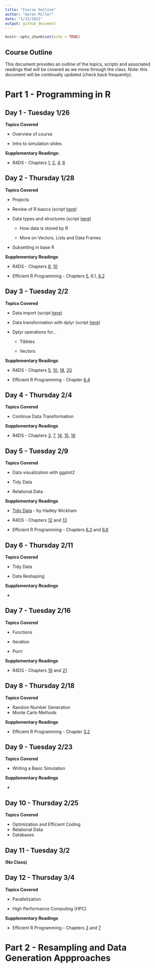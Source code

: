 ```yaml
---
title: "Course Outline"
author: "Aaron Miller"
date: "1/25/2021"
output: github_document
---
```


```r
knitr::opts_chunk$set(echo = TRUE)
```

## Course Outline

This document provides an outline of the topics, scripts and associated readings that will be covered as we move through the class. Note: this document will be continually updated (check back frequently).

# Part 1 - Programming in R

## Day 1 - Tuesday 1/26

**Topics Covered**

-   Overview of course

-   Intro to simulation slides

**Supplementary Readings:**

-   R4DS - Chapters [1](https://r4ds.had.co.nz/introduction.html), [2](https://r4ds.had.co.nz/explore-intro.html), [4](https://r4ds.had.co.nz/workflow-basics.html), [6](https://r4ds.had.co.nz/workflow-scripts.html)

## Day 2 - Thursday 1/28

**Topics Covered**

-   Projects

-   Review of R basics (script [here](https://github.com/aarmiller/SimEpi/blob/main/in_class_scripts/basics.R))

-   Data types and structures (script [here](https://github.com/aarmiller/SimEpi/blob/main/in_class_scripts/data_types_objects_subsetting.R))

    -   How data is stored by R

    -   More on Vectors, Lists and Data Frames

-   Subsetting in base R

**Supplementary Readings**

-   R4DS - Chapters [8](https://r4ds.had.co.nz/workflow-projects.html), [10](https://r4ds.had.co.nz/tibbles.html)

-   Efficient R Programming - Chapters [5](https://csgillespie.github.io/efficientR/input-output.html), 6.1, [6.2](https://csgillespie.github.io/efficientR/data-carpentry.html#efficient-data-frames-with-tibble)

## Day 3 - Tuesday 2/2

**Topics Covered**

-   Data import (script [here](https://github.com/aarmiller/SimEpi/blob/main/in_class_scripts/data_import_export.R))

-   Data transformation with dplyr (script [here](https://github.com/aarmiller/SimEpi/blob/main/in_class_scripts/data_transformation.R))

-   Dplyr operations for…

    -   Tibbles

    -   Vectors

**Supplementary Readings**

-   R4DS - Chapters [5](https://r4ds.had.co.nz/transform.html), [10](https://r4ds.had.co.nz/tibbles.html), [18](https://r4ds.had.co.nz/pipes.html), [20](https://r4ds.had.co.nz/vectors.html)

-   Efficient R Programming - Chapter [6.4](https://csgillespie.github.io/efficientR/data-carpentry.html#dplyr)

## Day 4 - Thursday 2/4

**Topics Covered**

-   Continue Data Transformation

**Supplementary Readings**

-   R4DS - Chapters [3](https://r4ds.had.co.nz/data-visualisation.html), [7](https://r4ds.had.co.nz/exploratory-data-analysis.html), [14](https://r4ds.had.co.nz/strings.html), [15](https://r4ds.had.co.nz/factors.html), [16](https://r4ds.had.co.nz/dates-and-times.html)

## Day 5 - Tuesday 2/9

**Topics Covered**

-   Data visualization with ggplot2

```{=html}
<!-- -->
```
-   Tidy Data

-   Relational Data

**Supplementary Readings**

-   [Tidy Data](https://www.jstatsoft.org/article/view/v059i10) - by Hadley Wickham

-   R4DS - Chapters [12](https://r4ds.had.co.nz/tidy-data.html) and [13](https://r4ds.had.co.nz/relational-data.html)

-   Efficient R Programming - Chapters [6.3](https://csgillespie.github.io/efficientR/data-carpentry.html#tidying-data-with-tidyr-and-regular-expressions) and [6.6](https://csgillespie.github.io/efficientR/data-carpentry.html#working-with-databases)

## Day 6 - Thursday 2/11

**Topics Covered**

-   Tidy Data

-   Data Reshaping

**Supplementary Readings**

-   

## Day 7 - Tuesday 2/16

**Topics Covered**

-   Functions

-   Iteration

-   Purrr

**Supplementary Readings**

-   R4DS - Chapters [19](https://r4ds.had.co.nz/functions.html) and [21](https://r4ds.had.co.nz/iteration.html)

## Day 8 - Thursday 2/18

**Topics Covered**

-   Random Number Generation
-   Monte Carlo Methods

**Supplementary Readings**

-   Efficient R Programming - Chapter [3.2](https://csgillespie.github.io/efficientR/programming.html#general)

## Day 9 - Tuesday 2/23

**Topics Covered**

-   Writing a Basic Simulation

**Supplementary Readings**

-   

## Day 10 - Thursday 2/25

**Topics Covered**

-   Optimization and Efficient Coding
-   Relational Data
-   Databases

## Day 11 - Tuesday 3/2

**(No Class)**

## Day 12 - Thursday 3/4

**Topics Covered**

-   Parallelization

-   High Performance Computing (HPC)

**Supplementary Readings**

-   Efficient R Programming - Chapters [3](https://csgillespie.github.io/efficientR/programming.html#general) and [7](https://csgillespie.github.io/efficientR/performance.html)

# Part 2 - Resampling and Data Generation Appproaches
